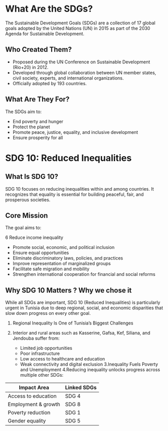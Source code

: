 <span id="sdgs"></span>

# What Are the SDGs?

The Sustainable Development Goals (SDGs) are a collection of 17 global goals adopted by the United Nations (UN) in 2015 as part of the 2030 Agenda for Sustainable Development.

## Who Created Them?

- Proposed during the UN Conference on Sustainable Development (Rio+20) in 2012.
- Developed through global collaboration between UN member states, civil society, experts, and international organizations.
- Officially adopted by 193 countries.

## What Are They For?

The SDGs aim to:

- End poverty and hunger
- Protect the planet
- Promote peace, justice, equality, and inclusive development
- Ensure prosperity for all

<span id="sdg-10"></span>

# SDG 10: Reduced Inequalities

## What Is SDG 10?

SDG 10 focuses on reducing inequalities within and among countries. It recognizes that equality is essential for building peaceful, fair, and prosperous societies.

## Core Mission

The goal aims to:

6 Reduce income inequality

- Promote social, economic, and political inclusion
- Ensure equal opportunities
- Eliminate discriminatory laws, policies, and practices
- Improve representation of marginalized groups
- Facilitate safe migration and mobility
- Strengthen international cooperation for financial and social reforms

<span id="why-sdg-10"></span>
## Why SDG 10 Matters ? Why we chose it

While all SDGs are important, SDG 10 (Reduced Inequalities) is particularly urgent in Tunisia due to deep regional, social, and economic disparities that slow down progress on every other goal.

1. Regional Inequality Is One of Tunisia’s Biggest Challenges

1. Interior and rural areas such as Kasserine, Gafsa, Kef, Siliana, and Jendouba suffer from:
   - Limited job opportunities
   - Poor infrastructure
   - Low access to healthcare and education
   - Weak connectivity and digital exclusion
     3.Inequality Fuels Poverty and Unemployment
     4.Reducing inequality unlocks progress across multiple other SDGs:

<table>
  <thead>
    <tr>
      <th>Impact Area</th>
      <th>Linked SDGs</th>
    </tr>
  </thead>
  <tbody>
    <tr>
      <td>Access to education</td>
      <td>SDG 4</td>
    </tr>
    <tr>
      <td>Employment & growth</td>
      <td>SDG 8</td>
    </tr>
    <tr>
      <td>Poverty reduction</td>
      <td>SDG 1</td>
    </tr>
    <tr>
      <td>Gender equality</td>
      <td>SDG 5</td>
    </tr>
  </tbody>
</table>
